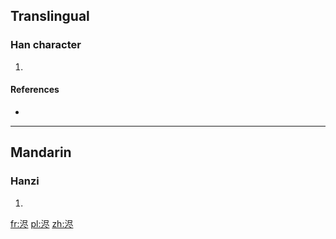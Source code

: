 ==Translingual==

===Han character===
{{Han char|rn=85|rad=水|as=06|sn=9|four=|canj=水尸人卜 (ESOY)}}

# {{defn|Han|sort=水06}}

====References====
* {{Han ref|kx=0623.171|hdz=31617.030|uh=6D55|ud=27989}}

----

==Mandarin==

===Hanzi===
{{cmn-hanzi|pin=[[jìn]] ([[jin4]])|wg=chin<sup>4</sup>}}

# {{defn|lang=cmn|sort=水06}}

[[fr:浕]]
[[pl:浕]]
[[zh:浕]]